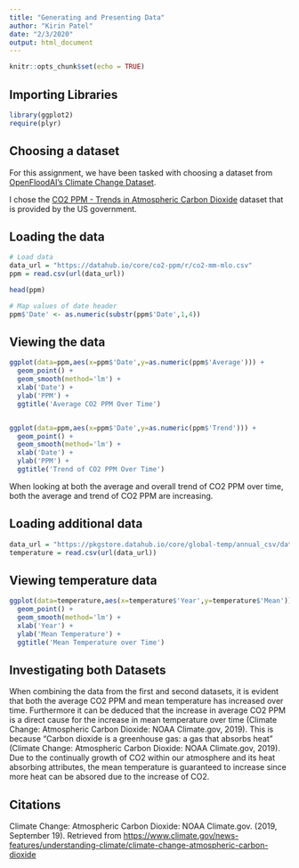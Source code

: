 ```yaml
---
title: "Generating and Presenting Data"
author: "Kirin Patel"
date: "2/3/2020"
output: html_document
---
```


```r
knitr::opts_chunk$set(echo = TRUE)
```

## Importing Libraries

```r
library(ggplot2)
require(plyr)
```

## Choosing a dataset

For this assignment, we have been tasked with choosing a dataset from
[OpenFloodAI's Climate Change Dataset](https://github.com/OpenFloodAI/Climate-Change-Datasets).

I chose the [CO2 PPM - Trends in Atmospheric Carbon Dioxide](https://datahub.io/core/co2-ppm)
dataset that is provided by the US government.


## Loading the data

```r
# Load data
data_url = "https://datahub.io/core/co2-ppm/r/co2-mm-mlo.csv"
ppm = read.csv(url(data_url))

head(ppm)

# Map values of date header
ppm$'Date' <- as.numeric(substr(ppm$'Date',1,4))
```


## Viewing the data

```r
ggplot(data=ppm,aes(x=ppm$'Date',y=as.numeric(ppm$'Average'))) +
  geom_point() +
  geom_smooth(method='lm') +
  xlab('Date') +
  ylab('PPM') +
  ggtitle('Average CO2 PPM Over Time')


ggplot(data=ppm,aes(x=ppm$'Date',y=as.numeric(ppm$'Trend'))) +
  geom_point() +
  geom_smooth(method='lm') +
  xlab('Date') +
  ylab('PPM') +
  ggtitle('Trend of CO2 PPM Over Time')
```

When looking at both the average and overall trend of CO2 PPM over time, both
the average and trend of CO2 PPM are increasing.


## Loading additional data

```r
data_url = "https://pkgstore.datahub.io/core/global-temp/annual_csv/data/a26b154688b061cdd04f1df36e4408be/annual_csv.csv"
temperature = read.csv(url(data_url))
```


## Viewing temperature data

```r
ggplot(data=temperature,aes(x=temperature$'Year',y=temperature$'Mean')) +
  geom_point() +
  geom_smooth(method='lm') +
  xlab('Year') +
  ylab('Mean Temperature') +
  ggtitle('Mean Temperature over Time')
```


## Investigating both Datasets

When combining the data from the first and second datasets, it is evident that
both the average CO2 PPM and mean temperature has increased over time.
Furthermore it can be deduced that the increase in average CO2 PPM is a direct
cause for the increase in mean temperature over time
(Climate Change: Atmospheric Carbon Dioxide: NOAA Climate.gov, 2019). This is
because "Carbon dioxide is a greenhouse gas: a gas that absorbs heat"
(Climate Change: Atmospheric Carbon Dioxide: NOAA Climate.gov, 2019). Due to the continually growth of CO2 within our atmosphere and its heat absorbing
attributes, the mean temperature is guaranteed to increase since more heat can
be absored due to the increase of CO2.


## Citations
Climate Change: Atmospheric Carbon Dioxide: NOAA Climate.gov. (2019, September 19). Retrieved from [https://www.climate.gov/news-features/understanding-climate/climate-change-atmospheric-carbon-dioxide](https://www.climate.gov/news-features/understanding-climate/climate-change-atmospheric-carbon-dioxide)